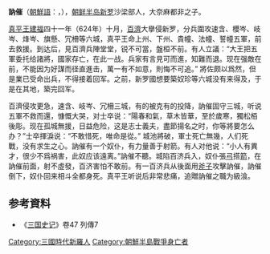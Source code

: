 '''訥催'''（[[朝鮮語|朝鮮語]]：{{lang|ko|'''눌최'''}}，{{bd|？||624年||catIdx=N}}），[[朝鲜半岛|朝鲜半岛]][[新罗|新罗]]沙梁部人，大奈麻都非之子。

[[真平王|真平王]][[建福_(新羅真平王)|建福]]四十一年（624年）十月，[[百濟|百濟]]大擧侵新罗，分兵圍攻速含、櫻岑、岐岑、烽岑、旗懸、冗柵等六城，真平王命上州、下州、貴幢、法幢、誓幢五軍，前去救援。到达后，見百濟兵陣堂堂，锐不可當，盤桓不前。有人立議：“大王把五軍委托给諸將，國家存亡，在此一战。兵家有言見可而進，知難而退。现在强敵在前，不能因为好謀而径直進击，萬一有不如意，則悔不可追。” 將佐颇以爲然，但是業已受命出兵，不得接着回军。之前，新罗國想要築奴珍等六城没有来得及，于是在其地，築完回军。

百濟侵攻更急，速含、岐岑、冗柵三城，有的被克有的投降，訥催固守三城，听说五軍不救而還，慷慨大哭，对士卒说：“陽春和氣，草木皆華，至於歲寒，獨松栢後彫。现在孤城無援，日益危险，这是志士義夫，盡節揚名之时，你等將要怎么办？”士卒揮淚说：“不敢惜死，唯命是從。” 城池將破，軍士死亡無幾，人们死戰，没有求生之心。訥催有一个奴仆，有力量善于射箭。有人对他说：“小人有異才，很少不爲祸害，此奴应该遠离。”訥催不聽。城陷百济兵入，奴仆張[[弓|弓]]搭[[箭|箭]]，在訥催前面，射不虛發，百济害怕不敢前。有一百济兵从後面用[[斧子|斧子]]攻擊訥催，訥催倒下，奴仆回来相斗全都身死。真平王听说后非常悲痛，追贈訥催之職为級湌。

== 参考資料 ==
*《[[三国史记|三国史记]]》卷47 列傳7

{{DEFAULTSORT:N}}
[[Category:三國時代新羅人|Category:三國時代新羅人]]
[[Category:朝鮮半島戰爭身亡者|Category:朝鮮半島戰爭身亡者]]